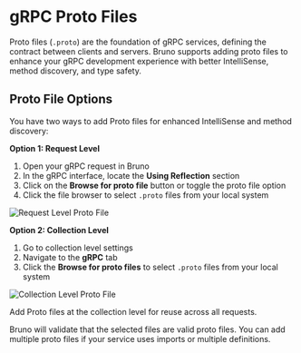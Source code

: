 # gRPC Proto Files

Proto files (`.proto`) are the foundation of gRPC services, defining the contract between clients and servers. Bruno supports adding proto files to enhance your gRPC development experience with better IntelliSense, method discovery, and type safety.

## Proto File Options

You have two ways to add Proto files for enhanced IntelliSense and method discovery:

**Option 1: Request Level**

1. Open your gRPC request in Bruno
2. In the gRPC interface, locate the **Using Reflection** section
3. Click on the **Browse for proto file** button or toggle the proto file option
4. Click the file browser to select `.proto` files from your local system

![Request Level Proto File](/screenshots/send-request/grpc/req-level-proto-file.webp)

**Option 2: Collection Level**

1. Go to collection level settings
2. Navigate to the **gRPC** tab
3. Click the **Browse for proto files** to select `.proto` files from your local system

![Collection Level Proto File](/screenshots/send-request/grpc/coll-level-proto-file.webp)


Add Proto files at the collection level for reuse across all requests.

Bruno will validate that the selected files are valid proto files.
You can add multiple proto files if your service uses imports or multiple definitions.

